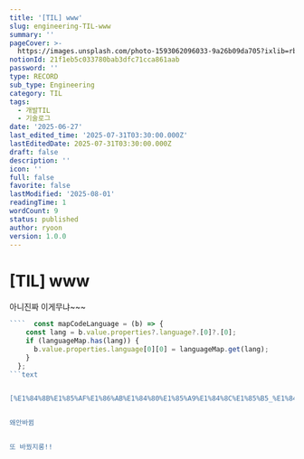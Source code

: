 ```yaml
---
title: '[TIL] www'
slug: engineering-TIL-www
summary: ''
pageCover: >-
  https://images.unsplash.com/photo-1593062096033-9a26b09da705?ixlib=rb-4.0.3&q=85&fm=jpg&crop=entropy&cs=srgb
notionId: 21f1eb5c033780bab3dfc71cca861aab
password: ''
type: RECORD
sub_type: Engineering
category: TIL
tags:
  - 개발TIL
  - 기술로그
date: '2025-06-27'
last_edited_time: '2025-07-31T03:30:00.000Z'
lastEditedDate: 2025-07-31T03:30:00.000Z
draft: false
description: ''
icon: ''
full: false
favorite: false
lastModified: '2025-08-01'
readingTime: 1
wordCount: 9
status: published
author: ryoon
version: 1.0.0
---
```

# [TIL] www


아니진짜 이게무냐~~~


```typescript
````  const mapCodeLanguage = (b) => {
    const lang = b.value.properties?.language?.[0]?.[0];
    if (languageMap.has(lang)) {
      b.value.properties.language[0][0] = languageMap.get(lang);
    }
  };
```text


[%E1%84%8B%E1%85%AF%E1%86%AB%E1%84%80%E1%85%A9%E1%84%8C%E1%85%B5_%E1%84%89%E1%85%A1%E1%84%8B%E1%85%AD%E1%86%BC%E1%84%87%E1%85%A5%E1%86%B8__%E1%84%80%E1%85%AD%E1%84%8C%E1%85%A5%E1%86%BC%E1%84%87%E1%85%AE%E1%84%92%E1%85%A9.pdf](https://prod-files-secure.s3.us-west-2.amazonaws.com/056ff9f5-a9ef-486f-8acb-9eef51d06a2d/6aedad5c-8cf2-4f23-a0d7-bf653f033216/%E1%84%8B%E1%85%AF%E1%86%AB%E1%84%80%E1%85%A9%E1%84%8C%E1%85%B5_%E1%84%89%E1%85%A1%E1%84%8B%E1%85%AD%E1%86%BC%E1%84%87%E1%85%A5%E1%86%B8__%E1%84%80%E1%85%AD%E1%84%8C%E1%85%A5%E1%86%BC%E1%84%87%E1%85%AE%E1%84%92%E1%85%A9.pdf?X-Amz-Algorithm=AWS4-HMAC-SHA256&X-Amz-Content-Sha256=UNSIGNED-PAYLOAD&X-Amz-Credential=ASIAZI2LB466VUSBVJVG%2F20250801%2Fus-west-2%2Fs3%2Faws4_request&X-Amz-Date=20250801T073157Z&X-Amz-Expires=3600&X-Amz-Security-Token=IQoJb3JpZ2luX2VjEL%2F%2F%2F%2F%2F%2F%2F%2F%2F%2F%2FwEaCXVzLXdlc3QtMiJHMEUCIDb9NRcDtYk9okAFPb5TKLoJdcXZ%2FKn%2BdUQNGDTxZcT9AiEAg9ZivBRZsVpgxfLQyQ5M4McAl%2BPxT3nrbXdfYY5iv1QqiAQI6P%2F%2F%2F%2F%2F%2F%2F%2F%2F%2FARAAGgw2Mzc0MjMxODM4MDUiDF1yzX84dp44zEumSCrcA9ggWR%2BwcyYVloqliodPTOdyHOcuNEZuTHa8j70xpNz04ucWTb7yrmEJf7zjlyXd2SfQzLDzStzHDVJb3LlKkcU5wTdABBPZnmVipPgY%2BiB4%2BC0EILZH950g9rtf7QlzTP5OWTcFwazYe9CAvSA539BoBO1sw2kH4aR2LQIVbd5xpM0mHq2mn6L9CDvcAPjqV3yJwUTFxPDaPJ9FBFHlfF5W140CzUzRWZqcbP8Xly4hA0%2Blo9qNmyVOXBXsZ0bNUlLggmqgNa%2FePb6Cj3HX8YrzMI7GO1KAlhXunqhxgNGpzxT5NZBTmCHFJVko28i0gSYFtDj3hy7t1YccQsqIFYusDVNbkWSq%2Buk8zPGhVzO%2BbJmBRHOPVO%2B0DxDcW54DS3tD%2F7MQujTl5RCpbrGTTOclXPViD%2BXfY2%2F9fjbZ87F0XdQUBGrKUIm1Sz9tv%2BETRabfxwzZbRkFNWYTM%2BgrNtrUBMLgeqtWw4prT7ZHW0bElZ5z17Igz5pbimBwGlCrOog5JIZo6vt9J%2FBC3GfuVc15FD%2FD01TeoU9loj36HDoJ3SmPuAdLGIBTBfcj9K%2Bh3VEaIwaqT98ap5Bzsack8zuccH4DdTqRPlGgZzUJ9EZzDp%2BrChb9e%2FGXcNvaMN3RscQGOqUBJJxWDAnTGCFiP61H%2B1oKH1qUynbVw05Lbk%2FG%2BeEhhf9Ofroxoo81gFjy%2BKYdmchJHeqz%2FZONbVw6mbsyTETCem9luyWys7HJ97QKFUReMvHuoKDwrnt%2FzhyDSnCqdshzCeDBrhmYo9zSENG9Vn%2FMwmnTz0SNopAlj5jbFF%2FI0i%2FIwa3YuLuhiRpP0Vq2%2FCOUjNcAq%2F3N0m7lzcbykk7dJHC1hi6O&X-Amz-Signature=4509daa39e42a4fccd9e8ef3b7666bd1058035359458490378b66edd44897a3c&X-Amz-SignedHeaders=host&x-amz-checksum-mode=ENABLED&x-id=GetObject)


왜안바뀜


또 바꿨지롱!!

